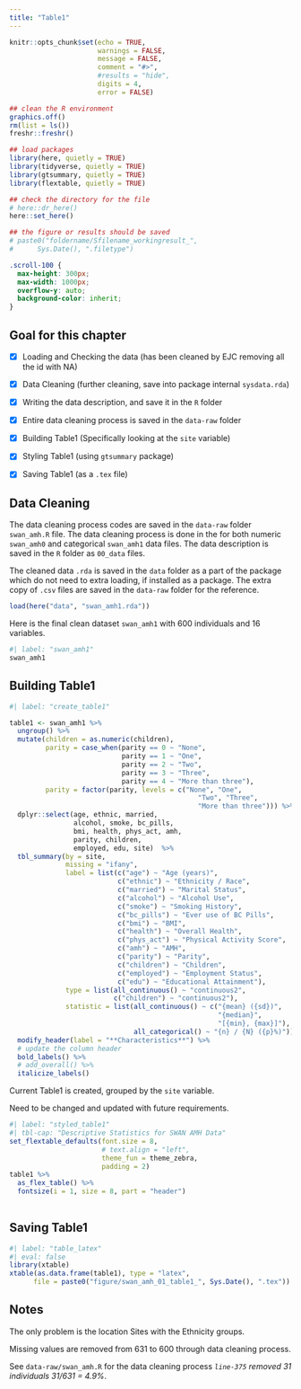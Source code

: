 ```yaml
---
title: "Table1"
---
```


```r
knitr::opts_chunk$set(echo = TRUE,
                      warnings = FALSE,
                      message = FALSE,
                      comment = "#>",
                      #results = "hide",
                      digits = 4,
                      error = FALSE)

## clean the R environment
graphics.off()
rm(list = ls())
freshr::freshr()

## load packages
library(here, quietly = TRUE)
library(tidyverse, quietly = TRUE)
library(gtsummary, quietly = TRUE)
library(flextable, quietly = TRUE)

## check the directory for the file
# here::dr_here()
here::set_here()

## the figure or results should be saved 
# paste0("foldername/Sfilename_workingresult_", 
#      Sys.Date(), ".filetype")
```

```css
.scroll-100 {
  max-height: 300px;
  max-width: 1000px;
  overflow-y: auto;
  background-color: inherit;
}
```

## Goal for this chapter

-   [x] Loading and Checking the data (has been cleaned by EJC removing all the id with NA)

-   [x] Data Cleaning (further cleaning, save into package internal `sysdata.rda`)

-   [x] Writing the data description, and save it in the `R` folder

-   [x] Entire data cleaning process is saved in the `data-raw` folder

-   [x] Building Table1 (Specifically looking at the `site` variable)

-   [x] Styling Table1 (using `gtsummary` package)

-   [x] Saving Table1 (as a `.tex` file)

## Data Cleaning

The data cleaning process codes are saved in the `data-raw` folder `swan_amh.R` file. The data cleaning process is done in the for both numeric `swan_amh0` and categorical `swan_amh1` data files. The data description is saved in the `R` folder as `00_data` files.

The cleaned data `.rda` is saved in the `data` folder as a part of the package which do not need to extra loading, if installed as a package. The extra copy of `.csv` files are saved in the `data-raw` folder for the reference.

```r
load(here("data", "swan_amh1.rda"))
```

Here is the final clean dataset `swan_amh1` with 600 individuals and 16 variables.

```r
#| label: "swan_amh1"
swan_amh1
```

## Building Table1

```r
#| label: "create_table1"

table1 <- swan_amh1 %>%
  ungroup() %>%
  mutate(children = as.numeric(children),
         parity = case_when(parity == 0 ~ "None",
                            parity == 1 ~ "One",
                            parity == 2 ~ "Two",
                            parity == 3 ~ "Three",
                            parity == 4 ~ "More than three"),
         parity = factor(parity, levels = c("None", "One",
                                               "Two", "Three",
                                               "More than three"))) %>%
  dplyr::select(age, ethnic, married,
                alcohol, smoke, bc_pills,
                bmi, health, phys_act, amh,
                parity, children, 
                employed, edu, site)  %>%
  tbl_summary(by = site,
              missing = "ifany",
              label = list(c("age") ~ "Age (years)",
                           c("ethnic") ~ "Ethnicity / Race",
                           c("married") ~ "Marital Status",
                           c("alcohol") ~ "Alcohol Use",
                           c("smoke") ~ "Smoking History",
                           c("bc_pills") ~ "Ever use of BC Pills",
                           c("bmi") ~ "BMI",
                           c("health") ~ "Overall Health",
                           c("phys_act") ~ "Physical Activity Score",
                           c("amh") ~ "AMH",
                           c("parity") ~ "Parity",
                           c("children") ~ "Children",
                           c("employed") ~ "Employment Status",
                           c("edu") ~ "Educational Attainment"),
              type = list(all_continuous() ~ "continuous2",
                          c("children") ~ "continuous2"),
              statistic = list(all_continuous() ~ c("{mean} ({sd})",
                                                    "{median}",
                                                    "[{min}, {max}]"),
                               all_categorical() ~ "{n} / {N} ({p}%)")) %>%
  modify_header(label = "**Characteristics**") %>%
  # update the column header
  bold_labels() %>%
  # add_overall() %>%
  italicize_labels()
```

Current Table1 is created, grouped by the `site` variable.

Need to be changed and updated with future requirements.

```r
#| label: "styled_table1"
#| tbl-cap: "Descriptive Statistics for SWAN AMH Data"
set_flextable_defaults(font.size = 8, 
                       # text.align = "left",
                       theme_fun = theme_zebra,
                       padding = 2)
table1 %>% 
  as_flex_table() %>%
  fontsize(i = 1, size = 8, part = "header")
  
```

## Saving Table1

```r
#| label: "table_latex"
#| eval: false
library(xtable)
xtable(as.data.frame(table1), type = "latex",
      file = paste0("figure/swan_amh_01_table1_", Sys.Date(), ".tex"))
```

## Notes

The only problem is the location Sites with the Ethnicity groups.

Missing values are removed from 631 to 600 through data cleaning process.

See `data-raw/swan_amh.R` for the data cleaning process *`line-375` removed 31 individuals 31/631 = 4.9%*.
